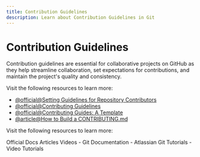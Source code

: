 ```yaml
---
title: Contribution Guidelines
description: Learn about Contribution Guidelines in Git
---
```


# Contribution Guidelines

Contribution guidelines are essential for collaborative projects on GitHub as they help streamline collaboration, set expectations for contributions, and maintain the project's quality and consistency.

Visit the following resources to learn more:

- [@official@Setting Guidelines for Repository Contributors](https://docs.github.com/articles/setting-guidelines-for-repository-contributors)
- [@official@Contributing Guidelines](https://github.blog/news-insights/contributing-guidelines/)
- [@official@Contributing Guides: A Template](https://github.com/nayafia/contributing-template)
- [@article@How to Build a CONTRIBUTING.md](https://mozillascience.github.io/working-open-workshop/contributing/)

Visit the following resources to learn more:

<Tabs defaultValue="official">
<TabsList>
<TabsTrigger value="official">Official Docs</TabsTrigger>
<TabsTrigger value="article">Articles</TabsTrigger>
<TabsTrigger value="video">Videos</TabsTrigger>
</TabsList>

<TabsContent value="official">
- <Link href="https://git-scm.com/docs">Git Documentation</Link>
</TabsContent>
<TabsContent value="article">
- <Link href="https://www.atlassian.com/git/tutorials">Atlassian Git Tutorials</Link>
</TabsContent>
<TabsContent value="video">
- <Link href="https://www.youtube.com/results?search_query=git+contribution-guidelines+tutorial">Video Tutorials</Link>
</TabsContent>
</Tabs>

<Outlet path="5-github/basics/contribution-guidelines" />
